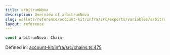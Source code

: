 ```yaml
---
title: arbitrumNova
description: Overview of arbitrumNova
slug: wallets/reference/account-kit/infra/src/exports/variables/arbitrumNova
layout: reference
---
```


```ts
const arbitrumNova: Chain;
```

Defined in: [account-kit/infra/src/chains.ts:475](https://github.com/alchemyplatform/aa-sdk/blob/4987bdd63823427c48ec21401b71fa3cfc2d0675/account-kit/infra/src/chains.ts#L475)

